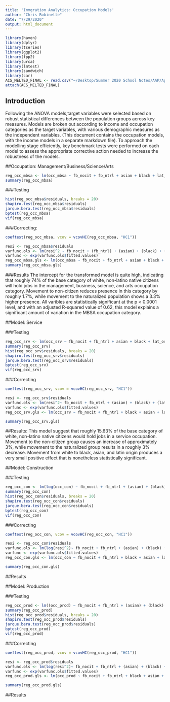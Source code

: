```yaml
---
title: 'Immgration Analytics: Occupation Models'
author: "Chris Robinette"
date: "7/29/2020"
output: html_document
---
```



```r
library(haven)
library(dplyr)
library(tseries)
library(ggplot2)
library(fpp2)
library(urca)
library(lmtest)
library(sandwich)
library(car)
ACS_MELTED_FINAL <- read.csv("~/Desktop/Summer 2020 School Notes/AAP/Applied Analytics Project copy/MAIN DATA/ACS/ACS_Transpose/Melted_Splitpop.csv")
attach(ACS_MELTED_FINAL)
```

## Introduction

Following the ANOVA models,target variables were selected based on robust statistical differences between the population groups across key measures. Models are broken out according to income and occupation categories as the target variables, with various demographic measures as the independent variables. (This document contains the occupation models, with the income models in a separate markdown file). To approach the modelling stage efficiently, key benchmark tests were performed on each model to assess the appropriate corrective action needed to increase the robustness of the models. 

##Occupation: Management/Business/Science/Arts
```r
reg_occ_mbsa <- lm(occ_mbsa ~ fb_nocit + fb_ntrl + asian + black + lat_or + wrkcls_govt + wrkcls_selfemp + wrkcls_ufw + earn12_25_35 + earn12_35_50 + earn12_50_75 + earn12_75up)
summary(reg_occ_mbsa)
```

###Testing
```r
hist(reg_occ_mbsa$residuals, breaks = 20)
shapiro.test(reg_occ_mbsa$residuals)
jarque.bera.test(reg_occ_mbsa$residuals)
bptest(reg_occ_mbsa)
vif(reg_occ_mbsa)
```

###Correcting:

```r
coeftest(reg_occ_mbsa, vcov = vcovHC(reg_occ_mbsa, "HC1"))

resi <- reg_occ_mbsa$residuals
varfunc.ols <- lm(resi^2 ~ fb_nocit + (fb_ntrl) + (asian) + (black) + (lat_or) + (wrkcls_govt) + (wrkcls_selfemp) + (wrkcls_ufw) + (earn12_25_35) + (earn12_35_50) + (earn12_50_75) + (earn12_75up))
varfunc <- exp(varfunc.ols$fitted.values)
reg_occ_mbsa.gls <- lm(occ_mbsa ~ fb_nocit + fb_ntrl + asian + black + lat_or + earn12_25_35 + earn12_35_50 + earn12_50_75 + earn12_75up + wrkcls_govt + wrkcls_selfemp + wrkcls_ufw, weights = 1/sqrt(varfunc))
summary(reg_occ_mbsa.gls)
```

###Results
The intercept for the transformed model is quite high, indicating that roughly 74% of the base category of white, non-latino native citizens will hold jobs in the management, business, science, and arts occupation category. Movement to non-citizen reduces presence in this category by roughly 1.7%, while movement to the naturalized population shows a 3.3% higher presence. All varibles are statistically significant at the p < 0.0001 level, and with an adjusted R-squared value of 0.62, this model explains a significant amount of
variation in the MBSA occupation category. 


##Model: Service

###Testing
```r
reg_occ_srv <- lm(occ_srv ~ fb_nocit + fb_ntrl + asian + black + lat_or + wrkcls_govt + wrkcls_selfemp + wrkcls_ufw + earn12_25_35 + earn12_35_50 + earn12_50_75 + earn12_75up)
summary(reg_occ_srv)
hist(reg_occ_srv$residuals, breaks = 20)
shapiro.test(reg_occ_srv$residuals)
jarque.bera.test(reg_occ_srv$residuals)
bptest(reg_occ_srv)
vif(reg_occ_srv)
```

###Correcting

```r
coeftest(reg_occ_srv, vcov = vcovHC(reg_occ_srv, "HC1"))

resi <- reg_occ_srv$residuals
varfunc.ols <- lm(resi^2~ fb_nocit + fb_ntrl + (asian) + (black) + (lat_or) + (wrkcls_govt) + (wrkcls_selfemp) + (wrkcls_ufw) + (earn12_25_35) + (earn12_35_50) + (earn12_50_75) + (earn12_75up))
varfunc <- exp(varfunc.ols$fitted.values)
reg_occ_srv.gls <- lm(occ_srv ~ fb_nocit + fb_ntrl + black + asian + lat_or + earn12_25_35 + earn12_35_50 + earn12_50_75 + earn12_75up + wrkcls_govt + wrkcls_selfemp + wrkcls_ufw, weights = 1/sqrt(varfunc))

summary(reg_occ_srv.gls)
```


##Results:
This model suggest that roughly 15.63% of the base category of white, non-latino native citizens would hold jobs in a service occupation. Movement to the non-citizen group causes an increase of approximately 3%, while movement to the naturalized group results in a roughly 3% decrease. Movement from white to black, asian, and latin origin produces a very small positive effect that is nonetheless statistically significant. 

##Model: Construction

###Testing
```r
reg_occ_con <- lm(log(occ_con) ~ fb_nocit + fb_ntrl + (asian) + (black) + (lat_or) + (wrkcls_govt) + (wrkcls_selfemp) + (wrkcls_ufw) + (earn12_25_35) + (earn12_35_50) + (earn12_50_75) + (earn12_75up))
summary(reg_occ_con)
hist(reg_occ_con$residuals, breaks = 20)
shapiro.test(reg_occ_con$residuals)
jarque.bera.test(reg_occ_con$residuals)
bptest(reg_occ_con)
vif(reg_occ_con)
```

###Correcting

```r
coeftest(reg_occ_con, vcov = vcovHC(reg_occ_con, "HC1"))

resi <- reg_occ_con$residuals
varfunc.ols <- lm(log(resi^2)~ fb_nocit + fb_ntrl + (asian) + (black) + (lat_or) + (wrkcls_govt) + (wrkcls_selfemp) + (wrkcls_ufw) + (earn12_25_35) + (earn12_35_50) + (earn12_50_75) + (earn12_75up))
varfunc <- exp(varfunc.ols$fitted.values)
reg_occ_con.gls <- lm(occ_con ~ fb_nocit + fb_ntrl + black + asian + lat_or+ earn12_25_35 + earn12_35_50 + earn12_50_75 + earn12_75up + wrkcls_govt + wrkcls_selfemp + wrkcls_ufw, weights = 1/sqrt(varfunc))

summary(reg_occ_con.gls)
```


##Results



##Model: Production

###Testing
```r
reg_occ_prod <- lm((occ_prod) ~ fb_nocit + fb_ntrl + (asian) + (black) + (lat_or) + (wrkcls_govt) + (wrkcls_selfemp) + (wrkcls_ufw) + (earn12_25_35) + (earn12_35_50) + (earn12_50_75) + (earn12_75up))
summary(reg_occ_prod)
hist(reg_occ_prod$residuals, breaks = 20)
shapiro.test(reg_occ_prod$residuals)
jarque.bera.test(reg_occ_prod$residuals)
bptest(reg_occ_prod)
vif(reg_occ_prod)
```


###Correcting

```r
coeftest(reg_occ_prod, vcov = vcovHC(reg_occ_prod, "HC1"))

resi <- reg_occ_prod$residuals
varfunc.ols <- lm(log(resi^2)~ fb_nocit + fb_ntrl + (asian) + (black) + (lat_or) + (wrkcls_govt) + (wrkcls_selfemp) + (wrkcls_ufw) + (earn12_25_35) + (earn12_35_50) + (earn12_50_75) + (earn12_75up))
varfunc <- exp(varfunc.ols$fitted.values)
reg_occ_prod.gls <- lm(occ_prod ~ fb_nocit + fb_ntrl + black + asian + lat_or + earn12_25_35 + earn12_35_50 + earn12_50_75 + earn12_75up + wrkcls_govt + wrkcls_selfemp + wrkcls_ufw, weights = 1/sqrt(varfunc))

summary(reg_occ_prod.gls)
```



##Results











